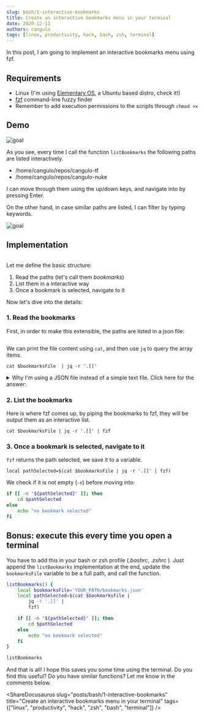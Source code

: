 ```yaml
---
slug: bash/1-interactive-bookmarks
title: Create an interactive bookmarks menu in your terminal
date: 2020-12-11
authors: cangulo
tags: [linux, productivity, hack, bash, zsh, terminal]
---
```



In this post, I am going to implement an interactive bookmarks menu using fzf.

<!--truncate-->

## Requirements
* Linux (I'm using [Elementary OS](https://elementary.io), a Ubuntu based distro, check it!)
* [fzf](https://github.com/junegunn/fzf) command-line fuzzy finder
* Remember to add execution permissions to the scripts through `chmod +x`

## Demo

![goal](goal.gif)

As you see, every time I call the function `listBookmarks` the following paths are listed interactively. 
* /home/cangulo/repos/cangulo-tf
* /home/cangulo/repos/cangulo-nuke

I can move through them using the up/down keys, and navigate into by pressing Enter.

On the other hand, in case similar paths are listed, I can filter by typing keywords.

![goal](demo_filter.gif)

## Implementation

```bash file=./code/listbookmarks.sh
```

<CaptionDocusaurus label="listBookmarks function" linkIsRelative={true} link="posts/bash/1-interactive-bookmarks/code/listbookmarks.sh" />

Let me define the basic structure:
1. Read the paths (let's call them _bookmarks_)
2. List them in a interactive way
3. Once a bookmark is selected, navigate to it

Now let's dive into the details:

### 1. Read the bookmarks
First, in order to make this extensible, the paths are listed in a json file:

```json file=code/bookmarks.json
```

<CaptionDocusaurus label="bookmarks" linkIsRelative={true} link="posts/bash/1-interactive-bookmarks/code/bookmarks.json" />

We can print the file content using `cat`, and then use `jq` to query the array items. 

`cat $bookmarksFile  | jq -r '.[]'`

<details>
  <summary>Why I'm using a JSON file instead of a simple text file. Click here for the answer:</summary>

  It is because in the next article I will define more advanced bookmarks with different properties used by new features 😁
</details>

### 2. List the bookmarks

Here is where fzf comes up, by piping the bookmarks to fzf, they will be output them as an interactive list.

`cat $bookmarksFile | jq -r '.[]' | fzf`

### 3. Once a bookmark is selected, navigate to it

`fzf` returns the path selected, we save it to a variable.

`local pathSelected=$(cat $bookmarksFile | jq -r '.[]' | fzf)`

We check if it is not empty (`-n`) before moving into:

```bash
if [[ -n "${pathSelected}" ]]; then
    cd $pathSelected
else
    echo "no bookmark selected"
fi
```
## Bonus: execute this every time you open a terminal
You have to add this in your bash or zsh profile (_.bashrc_, _.zshrc_ ). Just append the `listBookmarks` implementation at the end, update the `bookmarksFile` variable to be a full path, and call the function.

```bash
listBookmarks() {
    local bookmarksFile='YOUR_PATH/bookmarks.json'
    local pathSelected=$(cat $bookmarksFile |
        jq -r '.[]' |
        fzf)

    if [[ -n "${pathSelected}" ]]; then
        cd $pathSelected
    else
        echo "no bookmark selected"
    fi
}

listBookmarks
```

And that is all! I hope this saves you some time using the terminal. Do you find this useful? Do you have similar functions? Let me know in the comments below.

<Gif id="xUPOqo6E1XvWXwlCyQ"  />

<AboutMe/>

<ShareDocusaurus 
  slug="posts/bash/1-interactive-bookmarks" 
  title="Create an interactive bookmarks menu in your terminal"
  tags={["linux", "productivity", "hack", "zsh", "bash", "terminal"]} />

<Comments />